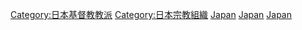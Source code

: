 {{Category main}}

[[Category:日本基督教教派|Category:日本基督教教派]]
[[Category:日本宗教組織|Category:日本宗教組織]]
[[Category:東亞天主教|Japan]]
[[Category:亚洲天主教|Japan]]
[[Category:各国天主教|Japan]]